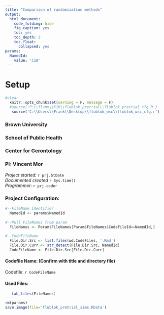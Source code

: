 ```yaml
---
title: "Comparison of randomization methods"
output:
  html_document:
    code_folding: hide
    fig_caption: yes
    toc: yes
    toc_depth: 3
    toc_float:
      collapsed: yes
params:
  NamedId: 
    value: 'C10'
---
```

# Setup
```r
#clear
  knitr::opts_chunk$set(warning = F, message = F)
  #source('P:\\flunm\\K1M\\flublok_pretrial\\flublok_pretrial_cfg.R')
   source('C:\\Users\\Frank\\Desktop\\flublok_wsc\\flublok_wsc_cfg.r')
```

### Brown University   
### School of Public Health   
### Center for Gerontology  
### PI: Vincent Mor  

*Project started:* `r prj.StDate`  
*Documented created* `r Sys.time()`   
*Programmer:* `r prj.coder`  

### Project Configuration:  
```r
#--FileName Identifier
  NamedId <- params$NamedId
  
#--Pull FileNames from param
  FileNames <- Param$FileNames[Param$FileNames$CodeFileId==NamedId,]
  
#--CodeFileName  
  File.Dir.Src <- list.files(wd.CodeFiles, '.Rmd')
  File.Dir.Curr <- str_detect(File.Dir.Src, NamedId)
  CodeFileName <- File.Dir.Src[File.Dir.Curr]
```
#### Codefile Name:  (Confirm with title and directory file)  
Codefile: `r CodeFileName`

#### Used Files:  
```r
   tab_files(FileNames)
```



```r
rm(params)
save.image(file='flublok_pretrial_sims.RData')
```